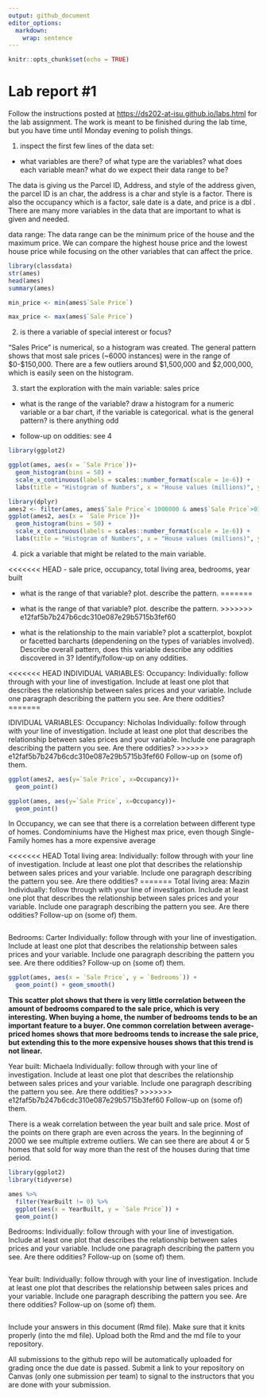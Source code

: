 ```yaml
---
output: github_document
editor_options: 
  markdown: 
    wrap: sentence
---
```


<!-- README.md is generated from README.Rmd. Please edit the README.Rmd file -->

```r
knitr::opts_chunk$set(echo = TRUE)
```

# Lab report #1

Follow the instructions posted at <https://ds202-at-isu.github.io/labs.html> for the lab assignment.
The work is meant to be finished during the lab time, but you have time until Monday evening to polish things.

1.  inspect the first few lines of the data set:

-   what variables are there? of what type are the variables? what does each variable mean? what do we expect their data range to be?

The data is giving us the Parcel ID, Address, and style of the address given, the parcel ID is an char, the address is a char and style is a factor.
There is also the occupancy which is a factor, sale date is a date, and price is a dbl .
There are many more variables in the data that are important to what is given and needed.

data range: The data range can be the minimum price of the house and the maximum price.
We can compare the highest house price and the lowest house price while focusing on the other variables that can affect the price.

```r
library(classdata)
str(ames)
head(ames)
summary(ames)

min_price <- min(ames$`Sale Price`)

max_price <- max(ames$`Sale Price`)


```

2.  is there a variable of special interest or focus?

"Sales Price" is numerical, so a histogram was created.
The general pattern shows that most sale prices (\~6000 instances) were in the range of \$0-\$150,000.
There are a few outliers around \$1,500,000 and \$2,000,000, which is easily seen on the histogram.

3.  start the exploration with the main variable: sales price

-   what is the range of the variable?
    draw a histogram for a numeric variable or a bar chart, if the variable is categorical.
    what is the general pattern?
    is there anything odd

-   follow-up on oddities: see 4

```r
library(ggplot2)

ggplot(ames, aes(x = `Sale Price`))+
  geom_histogram(bins = 50) +  
  scale_x_continuous(labels = scales::number_format(scale = 1e-6)) +
  labs(title = "Histogram of Numbers", x = "House values (millions)", y = "Frequency")

library(dplyr)
ames2 <- filter(ames, ames$`Sale Price`< 1000000 & ames$`Sale Price`>0)
ggplot(ames2, aes(x = `Sale Price`))+
  geom_histogram(bins = 50) +  
  scale_x_continuous(labels = scales::number_format(scale = 1e-6)) +
  labs(title = "Histogram of Numbers", x = "House values (millions)", y = "Frequency")
```

4.  pick a variable that might be related to the main variable.

<<<<<<< HEAD
-   sale price, occupancy, total living area, bedrooms, year built

-   what is the range of that variable?
    plot.
    describe the pattern.
=======
* what is the range of that variable? plot. describe the pattern.
>>>>>>> e12faf5b7b247b6cdc310e087e29b5715b3fef60

-   what is the relationship to the main variable?
    plot a scatterplot, boxplot or facetted barcharts (dependening on the types of variables involved).
    Describe overall pattern, does this variable describe any oddities discovered in 3?
    Identify/follow-up on any oddities.

<<<<<<< HEAD
INDIVIDUAL VARIABLES: Occupancy: Individually: follow through with your line of investigation.
Include at least one plot that describes the relationship between sales prices and your variable.
Include one paragraph describing the pattern you see.
Are there oddities?
=======

IDIVIDUAL VARIABLES: 
  Occupancy: Nicholas
Individually: follow through with your line of investigation. 
Include at least one plot that describes the relationship between sales prices and your variable. 
Include one paragraph describing the pattern you see. Are there oddities? 
>>>>>>> e12faf5b7b247b6cdc310e087e29b5715b3fef60
Follow-up on (some of) them.

```r
ggplot(ames2, aes(y=`Sale Price`, x=Occupancy))+
  geom_point()

ggplot(ames, aes(y=`Sale Price`, x=Occupancy))+
  geom_point()

```

In Occupancy, we can see that there is a correlation between different type of homes.
Condominiums have the Highest max price, even though Single-Family homes has a more expensive average

<<<<<<< HEAD
Total living area: Individually: follow through with your line of investigation.
Include at least one plot that describes the relationship between sales prices and your variable.
Include one paragraph describing the pattern you see.
Are there oddities?
=======
  Total living area: Mazin
Individually: follow through with your line of investigation. 
Include at least one plot that describes the relationship between sales prices and your variable. 
Include one paragraph describing the pattern you see. Are there oddities? 
Follow-up on (some of) them.
```r

```


  Bedrooms: Carter
Individually: follow through with your line of investigation. 
Include at least one plot that describes the relationship between sales prices and your variable. 
Include one paragraph describing the pattern you see. Are there oddities? 
Follow-up on (some of) them.
```r
ggplot(ames, aes(x = `Sale Price`, y = `Bedrooms`)) + 
  geom_point() + geom_smooth()
```

**This scatter plot shows that there is very little correlation between the amount of bedrooms compared to the sale price, which is very interesting. When buying a home, the number of bedrooms tends to be an important feature to a buyer. One common correlation between average-priced homes shows that more bedrooms tends to increase the sale price, but extending this to the more expensive houses shows that this trend is not linear.**


  Year built: Michaela 
Individually: follow through with your line of investigation. 
Include at least one plot that describes the relationship between sales prices and your variable. 
Include one paragraph describing the pattern you see. Are there oddities? 
>>>>>>> e12faf5b7b247b6cdc310e087e29b5715b3fef60
Follow-up on (some of) them.

There is a weak correlation between the year built and sale price. Most of the points on there graph are even across the years. In the beginning of 2000 we see multiple extreme outliers. We can see there are about 4 or 5 homes that sold for way more than the rest of the houses during that time period. 
```r
library(ggplot2)
library(tidyverse)

ames %>% 
  filter(YearBuilt != 0) %>% 
  ggplot(aes(x = YearBuilt, y = `Sale Price`)) +
  geom_point()


```

Bedrooms: Individually: follow through with your line of investigation.
Include at least one plot that describes the relationship between sales prices and your variable.
Include one paragraph describing the pattern you see.
Are there oddities?
Follow-up on (some of) them.

```r

```

Year built: Individually: follow through with your line of investigation.
Include at least one plot that describes the relationship between sales prices and your variable.
Include one paragraph describing the pattern you see.
Are there oddities?
Follow-up on (some of) them.

```r

```

Include your answers in this document (Rmd file).
Make sure that it knits properly (into the md file).
Upload both the Rmd and the md file to your repository.

All submissions to the github repo will be automatically uploaded for grading once the due date is passed.
Submit a link to your repository on Canvas (only one submission per team) to signal to the instructors that you are done with your submission.
